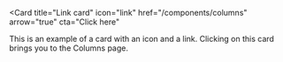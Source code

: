 <Card
  title="Link card"
  icon="link"
  href="/components/columns"
  arrow="true"
  cta="Click here"
>
  This is an example of a card with an icon and a link. Clicking on this card brings you to the Columns page.
</Card>
